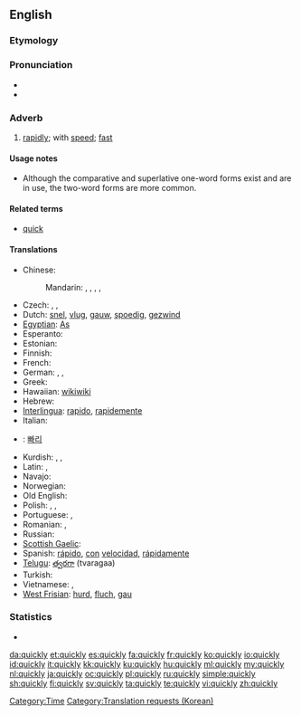 ==English==

===Etymology===
{{suffix|quick|ly}}

===Pronunciation===
* {{IPA|/ˈkwɪkli/}}
* {{audio|en-us-quickly.ogg|Audio (US)}}

===Adverb===
{{en-adv|quicker|quickest|more}}

# [[rapidly]]; with [[speed]]; [[fast]]

====Usage notes====
* Although the comparative and superlative one-word forms exist and are in use, the two-word forms are more common.

====Related terms====
* [[quick]] {{qualifier|adjective}}

====Translations====
{{trans-top|rapidly, fast}}
* Chinese:
*: Mandarin: {{t-|cmn|迅速|alt=迅速地|tr=xùnsù de|sc=Hani}}, {{t-|cmn|快速|alt=快速地|tr=kuàisù de|sc=Hani}}, {{t-|cmn|急速|alt=急速地|tr=jísù de|sc=Hani}}, {{t-|cmn|趕快|alt=趕快地|sc=Hani}}, {{t-|cmn|赶快|alt=赶快地|tr=gǎnkuài de|sc=Hani}}
* Czech: {{t+|cs|rychle}}, {{t-|cs|honem}},  {{t|cs|valem}}
* Dutch: [[snel]], [[vlug]], [[gauw]], [[spoedig]], [[gezwind]]
* [[Egyptian]]: [[As]]
* Esperanto: {{t-|eo|rapide|xs=Esperanto}}
* Estonian: {{t|et|kiiresti}}
* Finnish: {{t+|fi|nopeasti}}
* French: {{t+|fr|rapidement}}
* German: {{t+|de|schnell}}, {{t+|de|rasch}}, {{t+|de|geschwind}}
* Greek: {{t+|el|γρήγορα}}
* Hawaiian: [[wikiwiki]]
* Hebrew: {{t+|he|מהר}}
* [[Interlingua]]: [[rapido]], [[rapidemente]]
* Italian: {{t+|it|rapidamente|m}}
{{trans-mid}}
* {{ttbc|ko}}: [[빠리]]
* Kurdish: {{ku-Arab|[[به‌هه‌ڵه‌داوان]]}}, {{ku-Arab|[[به‌ په‌له‌وه‌]]}}, {{ku-Arab|[[به‌گورجی]]}}
* Latin: {{t-|la|cito}}, {{t-|la|celeriter}}
* Navajo: {{tø|nv|hah}}
* Norwegian: {{t+|no|fort}}
* Old English: {{t-|ang|hrædlice|alt=hrædlīċe|xs=Old English}}
* Polish: {{t|pl|szybko}}, {{t|pl|prędko}}, {{t|pl|bystro}}
* Portuguese: {{t+|pt|rápido}}, {{t+|pt|rapidamente}}
* Romanian: {{t-|ro|rapid}}, {{t-|ro|repede}}
* Russian: {{t|ru|быстро|tr=býstro}}
* [[Scottish Gaelic]]: {{t|gd|gu grad}}
* Spanish: [[rápido]], [[con]] [[velocidad]], [[rápidamente]]
* [[Telugu]]: [[త్వరగా]] (tvaragaa)
* Turkish: {{t+|tr|çabuk}}
* Vietnamese: {{t+|vi|nhanh|xs=Vietnamese}}, {{t+|vi|mau|xs=Vietnamese}}
* [[West Frisian]]: [[hurd]], [[fluch]], [[gau]]
{{trans-bottom}}

===Statistics===
* {{rank|step|turning|village|813|quickly|lie|supposed|original}}

[[Category:Time]]
[[Category:Translation requests (Korean)]]

[[da:quickly]]
[[et:quickly]]
[[es:quickly]]
[[fa:quickly]]
[[fr:quickly]]
[[ko:quickly]]
[[io:quickly]]
[[id:quickly]]
[[it:quickly]]
[[kk:quickly]]
[[ku:quickly]]
[[hu:quickly]]
[[ml:quickly]]
[[my:quickly]]
[[nl:quickly]]
[[ja:quickly]]
[[oc:quickly]]
[[pl:quickly]]
[[ru:quickly]]
[[simple:quickly]]
[[sh:quickly]]
[[fi:quickly]]
[[sv:quickly]]
[[ta:quickly]]
[[te:quickly]]
[[vi:quickly]]
[[zh:quickly]]
